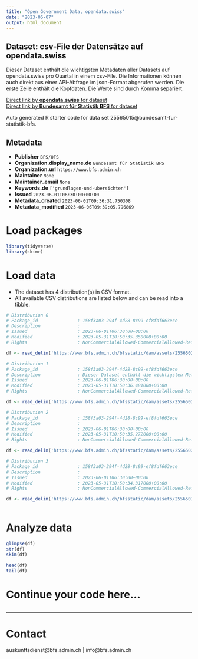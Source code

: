 ```yaml
---
title: "Open Government Data, opendata.swiss"
date: "2023-06-07"
output: html_document
---
```


## Dataset: csv-File der Datensätze auf opendata.swiss

Dieser Dataset enthält die wichtigsten Metadaten aller Datasets auf opendata.swiss pro Quartal in einem csv-File. Die Informationen können auch direkt aus einer API-Abfrage im json-Format abgerufen werden. Die erste Zeile enthält die Kopfdaten. Die Werte sind durch Komma separiert.

[Direct link by **opendata.swiss** for dataset](https://opendata.swiss/de/dataset/csv-file-der-datensatze-auf-opendata-swiss1)<br>
[Direct link by **Bundesamt für Statistik BFS** for dataset](https://www.bfs.admin.ch/asset/de/ts-d-00.02-OGD-03)

Auto generated R starter code for data set 25565015@bundesamt-fur-statistik-bfs.

## Metadata

- **Publisher** `BFS/OFS`
- **Organization.display_name.de** `Bundesamt für Statistik BFS`
- **Organization.url** `https://www.bfs.admin.ch`
- **Maintainer** `None`
- **Maintainer_email** `None`
- **Keywords.de** `['grundlagen-und-ubersichten']`
- **Issued** `2023-06-01T06:30:00+00:00`
- **Metadata_created** `2023-06-01T09:36:31.750308`
- **Metadata_modified** `2023-06-06T09:39:05.796869`


# Load packages

```r

library(tidyverse)
library(skimr)

```

# Load data

-   The dataset has 4 distribution(s) in CSV format.
-   All available CSV distributions are listed below and can be read into a tibble.

```r

# Distribution 0
# Package_id               : 158f3a03-294f-4d28-8c99-ef8fdf663ece
# Description              : 
# Issued                   : 2023-06-01T06:30:00+00:00
# Modified                 : 2023-05-31T10:50:35.350000+00:00
# Rights                   : NonCommercialAllowed-CommercialAllowed-ReferenceNotRequired

df <- read_delim('https://www.bfs.admin.ch/bfsstatic/dam/assets/25565027/master')

# Distribution 1
# Package_id               : 158f3a03-294f-4d28-8c99-ef8fdf663ece
# Description              : Dieser Dataset enthält die wichtigsten Metadaten aller Datasets auf opendata.swiss pro Quartal in einem csv-File. Die Informationen können auch direkt aus einer API-Abfrage im json-Format abgerufen werden. Die erste Zeile enthält die Kopfdaten. Die Werte sind durch Komma separiert.
# Issued                   : 2023-06-01T06:30:00+00:00
# Modified                 : 2023-05-31T10:50:36.481000+00:00
# Rights                   : NonCommercialAllowed-CommercialAllowed-ReferenceNotRequired

df <- read_delim('https://www.bfs.admin.ch/bfsstatic/dam/assets/25565022/master')

# Distribution 2
# Package_id               : 158f3a03-294f-4d28-8c99-ef8fdf663ece
# Description              : 
# Issued                   : 2023-06-01T06:30:00+00:00
# Modified                 : 2023-05-31T10:50:35.272000+00:00
# Rights                   : NonCommercialAllowed-CommercialAllowed-ReferenceNotRequired

df <- read_delim('https://www.bfs.admin.ch/bfsstatic/dam/assets/25565025/master')

# Distribution 3
# Package_id               : 158f3a03-294f-4d28-8c99-ef8fdf663ece
# Description              : 
# Issued                   : 2023-06-01T06:30:00+00:00
# Modified                 : 2023-05-31T10:50:34.317000+00:00
# Rights                   : NonCommercialAllowed-CommercialAllowed-ReferenceNotRequired

df <- read_delim('https://www.bfs.admin.ch/bfsstatic/dam/assets/25565031/master')



```

# Analyze data

```r

glimpse(df)
str(df)
skim(df)

head(df)
tail(df)

```

# Continue your code here...

```r

```

------------------------------------------------------------------------

# Contact

auskunftsdienst@bfs.admin.ch | info@bfs.admin.ch

